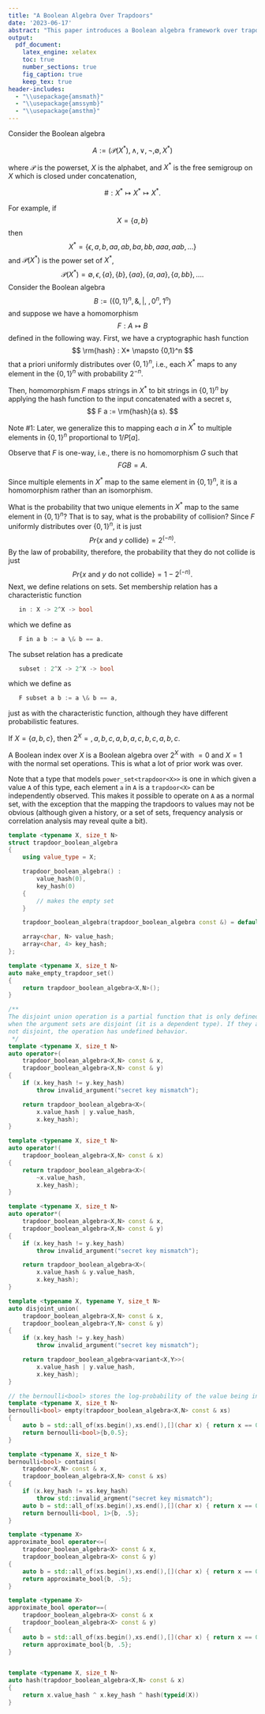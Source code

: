 ```yaml
---
title: "A Boolean Algebra Over Trapdoors"
date: '2023-06-17'
abstract: "This paper introduces a Boolean algebra framework over trapdoors, establishing a novel approach to cryptographic operations within a Boolean algebraic structure. The core of the framework is the Boolean algebra \\(A := (\\mathcal{P}(X^*), \\land, \\lor, \\neg, \\emptyset, X^*)\\), with \\(\\mathcal{P}\\) representing the powerset and \\(X^*\\) the free semigroup on an alphabet \\(X\\). A key feature of this study is the homomorphism \\(F : A \\mapsto B\\) from \\(A\\) to a Boolean algebra \\(B := (\\{0,1\\}^n, \\&, |, ~, 0^n, 1^n)\\) of \\(n\\)-bit strings, achieved through a cryptographic hash function. This homomorphism introduces a secret \\(s\\) into its operation, embedding security within the algebraic structure and rendering \\(F\\) one-way. Our exploration highlights the cryptographic utility of this framework, especially in terms of collision probability and resistance to reverse engineering, offering a foundational basis for secure cryptographic operations leveraging Boolean algebra."
output: 
  pdf_document:
    latex_engine: xelatex
    toc: true
    number_sections: true
    fig_caption: true
    keep_tex: true
header-includes:
  - "\\usepackage{amsmath}"
  - "\\usepackage{amssymb}"
  - "\\usepackage{amsthm}"
---
```


\newtheorem{theorem}{Theorem}


Consider the Boolean algebra

$$
    A := (\mathcal{P}(X^*), \land, \lor, \neg, \emptyset, X^*)
$$

where $\mathcal{P}$ is the powerset, $X$ is the alphabet, and $X^*$ is the  free
semigroup on $X$ which is closed under concatenation,

$$
    \# : X^* \mapsto X^* \mapsto X^*.
$$

For example, if
$$
    X = \{a,b\}
$$
then
$$
    X^* = \{\epsilon, a, b, aa, ab, ba, bb, aaa, aab, \ldots \}
$$
and $\mathcal{P}(X^*)$ is the power set of $X^*$,
$$
    \mathcal{P}(X^*) = {\emptyset, \epsilon, \{a\}, \{b\},
             \{aa\}, \{a,aa\}, \{a,bb\}, \ldots }.
$$
Consider the Boolean algebra
$$
    B := (\{0,1\}^n, \&, |, ~, 0^n, 1^n)
$$
and suppose we have a homomorphism
$$
    F : A \mapsto B
$$
defined in the following way. First, we have a cryptographic hash function
$$
    \rm{hash} : X* \mapsto {0,1}^n
$$
that a priori uniformly distributes over $\{0,1\}^n$, i.e., each $X^*$ maps to
any element in the $\{0,1\}^n$ with probability $2^{-n}$.

Then, homomorphism $F$ maps strings in $X^*$ to bit strings in $\{0,1\}^n$ by
applying the hash function to the input concatenated with a secret $s$,
$$
    F a := \rm{hash}(a s).
$$

Note #1: Later, we generalize this to mapping each $a$ in $X^*$ to multiple elements
in $\{0,1\}^n$ proportional to $1/P[a]$.

Observe that $F$ is one-way, i.e., there is no homomorphism $G$ such that
$$
    F G B = A.
$$

\begin{theorem}
The morphism F defined as
\begin{align*}
    X^*        &:= hash(a \# s)\\
    \rm{and}        &:= \&\\
    \rm{or}         &:= |\\
    \rm{complement} &:= \sim\\
    \{\}       &:= 0^n\\
    X^*        &:= 1^n.
\end{align*}
is a homomorphism.
\end{theorem}

\begin{proof}
The proof is trivial so we omit it.
\end{proof}

Since multiple elements in $X^*$ map to the same element in $\{0,1\}^n$, it is a
homomorphism rather than an isomorphism.

What is the probability that two unique elements in $X^*$ map to the same element in
$\{0,1\}^n$? That is to say, what is the probability of collision? Since $F$
uniformly distributes over $\{0,1\}^n$, it is just
$$
    Pr\{\text{$x$ and $y$ collide}\} = 2^(-n).
$$
By the law of probability, therefore, the probability that they do not collide is
just
$$
    Pr\{\text{$x$ and $y$ do not collide}\} = 1 - 2^(-n).
$$
Next, we define relations on sets. Set membership relation has a characteristic
function
```cpp
   in : X -> 2^X -> bool
```
which we define as
```cpp
   F in a b := a \& b == a.
```
The subset relation has a predicate
```cpp
   subset : 2^X -> 2^X -> bool
```
which we define as
```cpp
   F subset a b := a \& b == a,
```
just as with the characteristic function, although they have different probabilistic
features.

If $X = \{a,b,c\}$, then $2^X = {{},{a},{b},{c},{a,b},{a,c},{b,c},{a,b,c}}$.

A Boolean index over $X$ is a Boolean algebra over $2^X$ with ${}=0$ and $X=1$
with the normal set operations. This is what a lot of prior work was over.

Note that a type that models `power_set<trapdoor<X>>` is one in which
given a value `A` of this type, each element `a` in `A` is a `trapdoor<X>`
can be independently observed. This makes it possible to operate
on `A` as a normal set, with the exception that the mapping the trapdoors
to values may not be obvious (although given a history, or a set of
sets, frequency analysis or correlation analysis may reveal quite a bit).

```cpp
template <typename X, size_t N>
struct trapdoor_boolean_algebra
{
    using value_type = X;

    trapdoor_boolean_algebra() :
        value_hash(0),
        key_hash(0)
    {
        // makes the empty set
    }

    trapdoor_boolean_algebra(trapdoor_boolean_algebra const &) = default;

    array<char, N> value_hash;
    array<char, 4> key_hash;
};
```

```cpp
template <typename X, size_t N>
auto make_empty_trapdoor_set()
{
    return trapdoor_boolean_algebra<X,N>();
}
```

```cpp
/**
The disjoint union operation is a partial function that is only defined
when the argument sets are disjoint (it is a dependent type). If they are
not disjoint, the operation has undefined behavior.
 */
template <typename X, size_t N>
auto operator+(
    trapdoor_boolean_algebra<X,N> const & x,
    trapdoor_boolean_algebra<X,N> const & y)
{
    if (x.key_hash != y.key_hash)
        throw invalid_argument("secret key mismatch");

    return trapdoor_boolean_algebra<X>(
        x.value_hash | y.value_hash,
        x.key_hash);
}
```

```cpp
template <typename X, size_t N>
auto operator!(
    trapdoor_boolean_algebra<X,N> const & x)
{
    return trapdoor_boolean_algebra<X>(
        ~x.value_hash,
        x.key_hash);
}
```

```cpp
template <typename X, size_t N>
auto operator*(
    trapdoor_boolean_algebra<X,N> const & x,
    trapdoor_boolean_algebra<X,N> const & y)
{
    if (x.key_hash != y.key_hash)
        throw invalid_argument("secret key mismatch");

    return trapdoor_boolean_algebra<X>(
        x.value_hash & y.value_hash,
        x.key_hash);
}
```


```cpp
template <typename X, typename Y, size_t N>
auto disjoint_union(
    trapdoor_boolean_algebra<X,N> const & x,
    trapdoor_boolean_algebra<Y,N> const & y)
{
    if (x.key_hash != y.key_hash)
        throw invalid_argument("secret key mismatch");

    return trapdoor_boolean_algebra<variant<X,Y>>(
        x.value_hash | y.value_hash,
        x.key_hash);
}
```



```cpp
// the bernoulli<bool> stores the log-probability of the value being incorrect
template <typename X, size_t N>
bernoulli<bool> empty(trapdoor_boolean_algebra<X,N> const & xs)
{
    auto b = std::all_of(xs.begin(),xs.end(),[](char x) { return x == 0; });
    return bernoulli<bool>{b,0.5};
}

template <typename X, size_t N>
bernoulli<bool> contains(
    trapdoor<X,N> const & x,
    trapdoor_boolean_algebra<X,N> const & xs)
{
    if (x.key_hash != xs.key_hash)
        throw std::invalid_argment("secret key mismatch");
    auto b = std::all_of(xs.begin(),xs.end(),[](char x) { return x == 0; });
    return bernoulli<bool, 1>{b, .5};
}

template <typename X>
approximate_bool operator<=(
    trapdoor_boolean_algebra<X> const & x,
    trapdoor_boolean_algebra<X> const & y)
{
    auto b = std::all_of(xs.begin(),xs.end(),[](char x) { return x == 0; });
    return approximate_bool{b, .5};
}

template <typename X>
approximate_bool operator==(
    trapdoor_boolean_algebra<X> const & x
    trapdoor_boolean_algebra<X> const & y)
{
    auto b = std::all_of(xs.begin(),xs.end(),[](char x) { return x == 0; });
    return approximate_bool{b, .5};
}


template <typename X, size_t N>
auto hash(trapdoor_boolean_algebra<X,N> const & x)
{
    return x.value_hash ^ x.key_hash ^ hash(typeid(X))
}
```